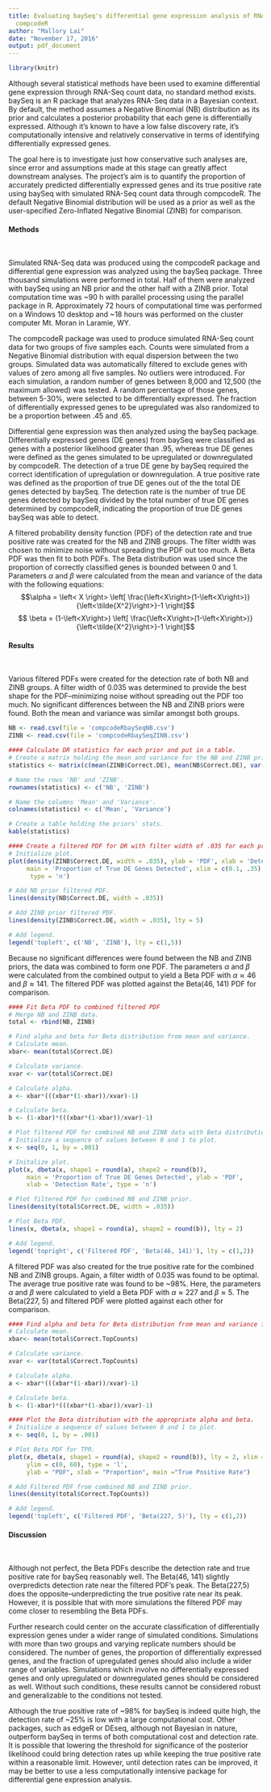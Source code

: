 ```yaml
---
title: Evaluating baySeq's differential gene expression analysis of RNA-Seq data with
  compcodeR
author: "Mallory Lai"
date: "November 17, 2016"
output: pdf_document
---
```

```r
library(knitr)
```

Although several statistical methods have been used to examine differential gene expression through RNA-Seq count data, no standard method exists. baySeq is an R package that analyzes RNA-Seq data in a Bayesian context. By default, the method assumes a Negative Binomial (NB) distribution as its prior and calculates a posterior probability that each gene is differentially expressed. Although it's known to have a low false discovery rate, it's computationally intensive and relatively conservative in terms of identifying differentially expressed genes. 

The goal here is to investigate just how conservative such analyses are, since error and assumptions made at this stage can greatly affect downstream analyses. The project's aim is to quantify the proportion of accurately predicted differentially expressed genes and its true positive rate using baySeq with simulated RNA-Seq count data through compcodeR. The default Negative Binomial distribution will be used as a prior as well as the user-specified Zero-Inflated Negative Binomial (ZINB) for comparison. 

#### Methods
&nbsp;

  Simulated RNA-Seq data was produced using the compcodeR package and differential gene expression was analyzed using the baySeq package. Three thousand simulations were performed in total. Half of them were analyzed with baySeq using an NB prior and the other half with a ZINB prior. Total computation time was ~90 h with parallel processing using the parallel package in R. Approximately 72 hours of computational time was performed on a Windows 10 desktop and ~18 hours was performed on the cluster computer Mt. Moran in Laramie, WY. 

  The compcodeR package was used to produce simulated RNA-Seq count data for two groups of five samples each. Counts were simulated from a Negative Binomial distribution with equal dispersion between the two groups. Simulated data was automatically filtered to exclude genes with values of zero among all five samples. No outliers were introduced. For each simulation, a random number of genes between 8,000 and 12,500 (the maximum allowed) was tested. A random percentage of those genes, between 5-30%, were selected to be differentially expressed. The fraction of differentially expressed genes to be upregulated was also randomized to be a proportion between .45 and .65.  

  Differential gene expression was then analyzed using the baySeq package. Differentially expressed genes (DE genes) from baySeq were classified as genes with a posterior likelihood greater than .95, whereas true DE genes were defined as the genes simulated to be upregulated or downregulated by compcodeR. The detection of a true DE gene by baySeq required the correct identification of upregulation or downregulation. A true positive rate was defined as the proportion of true DE genes out of the the total DE genes detected by baySeq. The detection rate is the number of true DE genes detected by baySeq divided by the total number of true DE genes determined by compcodeR, indicating the proportion of true DE genes baySeq was able to detect.   
  
  A filtered probability density function (PDF) of the detection rate and true positive rate was created for the NB and ZINB groups. The filter width was chosen to minimize noise without spreading the PDF out too much. A Beta PDF was then fit to both PDFs. The Beta distribution was used since the proportion of correctly classified genes is bounded between 0 and 1. Parameters $\alpha$ and $\beta$ were calculated from the mean and variance of the data with the following equations:   
  $$\alpha = \left< X \right> \left[ \frac{\left<X\right>(1-\left<X\right>)}{\left<\tilde{X^2}\right>}-1  \right]$$ 
 $$ \beta = (1-\left<X\right>) \left[ \frac{\left<X\right>(1-\left<X\right>)}{\left<\tilde{X^2}\right>}-1  \right]$$

#### Results  
&nbsp;

  Various filtered PDFs were created for the detection rate of both NB and ZINB groups. A filter width of 0.035 was determined to provide the best shape for the PDF--minimizing noise without spreading out the PDF too much. No significant differences between the NB and ZINB priors were found. Both the mean and variance was similar amongst both groups. 
  
```r
NB <- read.csv(file = 'compcodeRbaySeqNB.csv')
ZINB <- read.csv(file = 'compcodeRbaySeqZINB.csv')
```
  
```r
#### Calculate DR statistics for each prior and put in a table.
# Create a matrix holding the mean and variance for the NB and ZINB priors.
statistics <- matrix(c(mean(ZINB$Correct.DE), mean(NB$Correct.DE), var(ZINB$Correct.DE), var(NB$Correct.DE)), nrow = 2)

# Name the rows 'NB' and 'ZINB'.
rownames(statistics) <- c('NB', 'ZINB')

# Name the columns 'Mean' and 'Variance'. 
colnames(statistics) <- c('Mean', 'Variance')

# Create a table holding the priors' stats.
kable(statistics)
```

```r
#### Create a filtered PDF for DR with filter width of .035 for each prior.
# Initialize plot.
plot(density(ZINB$Correct.DE, width = .035), ylab = 'PDF', xlab = 'Detection Rate',
     main = 'Proportion of True DE Genes Detected', xlim = c(0.1, .35),
      type = 'n') 

# Add NB prior filtered PDF.
lines(density(NB$Correct.DE, width = .035)) 

# Add ZINB prior filtered PDF.
lines(density(ZINB$Correct.DE, width = .035), lty = 5) 

# Add legend.
legend('topleft', c('NB', 'ZINB'), lty = c(1,5)) 
```

Because no significant differences were found between the NB and ZINB priors, the data was combined to form one PDF. The parameters $\alpha$ and $\beta$ were calculated from the combined output to yield a Beta PDF with $\alpha \approx 46$ and $\beta \approx 141$. The filtered PDF was plotted against the Beta(46, 141) PDF for comparison. 

```r
#### Fit Beta PDF to combined filtered PDF
# Merge NB and ZINB data. 
total <- rbind(NB, ZINB)

# Find alpha and beta for Beta distribution from mean and variance.
# Calculate mean.
xbar<- mean(total$Correct.DE) 

# Calculate variance.
xvar <- var(total$Correct.DE)

# Calculate alpha.
a <- xbar*(((xbar*(1-xbar))/xvar)-1)

# Calculate beta. 
b <- (1-xbar)*(((xbar*(1-xbar))/xvar)-1)  

# Plot filtered PDF for combined NB and ZINB data with Beta distribution.
# Initialize a sequence of values between 0 and 1 to plot.
x <- seq(0, 1, by = .001)

# Initalize plot. 
plot(x, dbeta(x, shape1 = round(a), shape2 = round(b)), 
     main = 'Proportion of True DE Genes Detected', ylab = 'PDF', 
     xlab = 'Detection Rate', type = 'n')

# Plot filtered PDF for combined NB and ZINB prior.
lines(density(total$Correct.DE, width = .035))

# Plot Beta PDF.
lines(x, dbeta(x, shape1 = round(a), shape2 = round(b)), lty = 2)

# Add legend.
legend('topright', c('Filtered PDF', 'Beta(46, 141)'), lty = c(1,2))
```

 A filtered PDF was also created for the true positive rate for the combined NB and ZINB groups. Again, a filter width of 0.035 was found to be optimal. The average true positive rate was found to be ~98%. Here, the parameters $\alpha$ and $\beta$ were calculated to yield a Beta PDF with $\alpha \approx 227$ and $\beta \approx 5$. The Beta(227, 5) and filtered PDF were plotted against each other for comparison.

```r
#### Find alpha and beta for Beta distribution from mean and variance for TPR.
# Calculate mean.
xbar<- mean(total$Correct.TopCounts) 

# Calculate variance. 
xvar <- var(total$Correct.TopCounts)

# Calculate alpha.
a <- xbar*(((xbar*(1-xbar))/xvar)-1)

# Calculate beta.
b <- (1-xbar)*(((xbar*(1-xbar))/xvar)-1)  

#### Plot the Beta distribution with the appropriate alpha and beta.
# Initialize a sequence of values between 0 and 1 to plot.
x <- seq(0, 1, by = .001)

# Plot Beta PDF for TPR.
plot(x, dbeta(x, shape1 = round(a), shape2 = round(b)), lty = 2, xlim = c(.9, 1),
     ylim = c(0, 60), type = 'l', 
     ylab = "PDF", xlab = "Proportion", main ="True Positive Rate")

# Add Filtered PDF from combined NB and ZINB prior.
lines(density(total$Correct.TopCounts))

# Add legend.
legend('topleft', c('Filtered PDF', 'Beta(227, 5)'), lty = c(1,2)) 
```

#### Discussion  
&nbsp;

Although not perfect, the Beta PDFs describe the detection rate and true positive rate for baySeq reasonably well. The Beta(46, 141) slightly overpredicts detection rate near the filtered PDF's peak. The Beta(227,5) does the opposite--underpredicting the true positive rate near its peak. However, it is possible that with more simulations the filtered PDF may come closer to resembling the Beta PDFs. 

Further research could center on the accurate classification of differentially expression genes under a wider range of simulated conditions. Simulations with more than two groups and varying replicate numbers should be considered. The number of genes, the proportion of differentially expressed genes, and the fraction of upregulated genes should also include a wider range of variables. Simulations which involve no differentially expressed genes and only upregulated or downregulated genes should be considered as well. Without such conditions, these results cannot be considered robust and generalizable to the conditions not tested. 

Although the true positive rate of ~98% for baySeq is indeed quite high, the detection rate of ~25% is low with a large computational cost. Other packages, such as edgeR or DEseq, although not Bayesian in nature, outperform baySeq in terms of both computational cost and detection rate. It is possible that lowering the threshold for significance of the posterior likelihood could bring detection rates up while keeping the true positive rate within a reasonable limit. However, until detection rates can be improved, it may be better to use a less computationally intensive package for differential gene expression analysis.
















